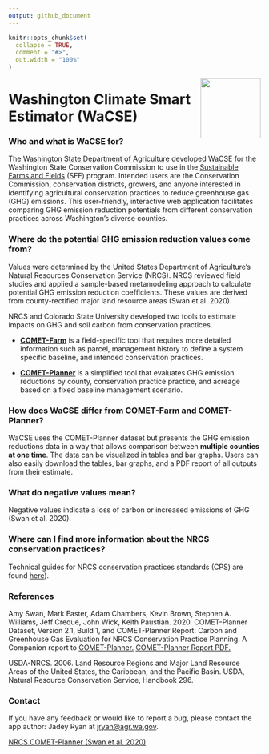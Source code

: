 ```yaml
---
output: github_document
---
```


<!-- aboutWaCSE.md is generated from aboutWaCSE.Rmd. Please edit that file -->

```r
knitr::opts_chunk$set(
  collapse = TRUE,
  comment = "#>",
  out.width = "100%"
)
```

<img src="img/favicon.png" align="right" width="120"/>

# Washington Climate Smart Estimator (WaCSE)

### Who and what is WaCSE for? 

The <a href= "https://agr.wa.gov/departments/land-and-water/natural-resources" target="_blank">Washington State Department of Agriculture</a> developed WaCSE for the Washington State Conservation Commission to use in the <a href="https://www.scc.wa.gov/sff" target="_blank">Sustainable Farms and Fields</a> (SFF) program. Intended users are the Conservation Commission, conservation districts, growers, and anyone interested in identifying agricultural conservation practices to reduce greenhouse gas (GHG) emissions. This user-friendly, interactive web application facilitates comparing GHG emission reduction potentials from different conservation practices across Washington’s diverse counties.

### Where do the potential GHG emission reduction values come from?  

Values were determined by the United States Department of Agriculture's Natural Resources Conservation Service (NRCS). NRCS reviewed field studies and applied a sample-based metamodeling approach to calculate potential GHG emission reduction coefficients. These values are derived from county-rectified major land resource areas (Swan et al. 2020). 

NRCS and Colorado State University developed two tools to estimate impacts on GHG and soil carbon from conservation practices.

- <a href="http://comet-farm.com" target="_blank">**COMET-Farm**</a> is a field-specific tool that requires more detailed information such as parcel, management history to define a system specific baseline, and intended conservation practices.   

- <a href="http://comet-planner.com" target="_blank">**COMET-Planner**</a> is a simplified tool that evaluates GHG emission reductions by county, conservation practice practice, and acreage based on a fixed baseline management scenario.

### How does WaCSE differ from COMET-Farm and COMET-Planner?

WaCSE uses the COMET-Planner dataset but presents the GHG emission reductions data in a way that allows comparison between **multiple counties at one time**. The data can be visualized in tables and bar graphs. Users can also easily download the tables, bar graphs, and a PDF report of all outputs from their estimate.

### What do negative values mean?  

Negative values indicate a loss of carbon or increased emissions of GHG (Swan et al. 2020).   

### Where can I find more information about the NRCS conservation practices? 

Technical guides for NRCS conservation practices standards (CPS) are found <a href="https://www.nrcs.usda.gov/wps/portal/nrcs/main/national/technical/cp/" target="_blank">here</a>).

### References 

Amy Swan, Mark Easter, Adam Chambers, Kevin Brown, Stephen A. Williams, Jeff Creque, John Wick, Keith Paustian. 2020. COMET-Planner Dataset, Version 2.1, Build 1, and COMET-Planner Report: Carbon and Greenhouse Gas Evaluation for NRCS Conservation Practice Planning. A Companion report to <a href="http://www.comet-planner.com" target = "_blank">COMET-Planner.</a> <a href="http://bfuels.nrel.colostate.edu/beta/COMET-Planner_Report_Final.pdf" target = "_blank">COMET-Planner Report PDF.</a>

USDA-NRCS. 2006. Land Resource Regions and Major Land Resource Areas of the United States, the Caribbean, and the Pacific Basin. USDA, Natural Resource Conservation Service, Handbook 296.

### Contact

If you have any feedback or would like to report a bug, please contact the app author: Jadey Ryan at [jryan@agr.wa.gov](mailto:jryan@agr.wa.gov?subject=WaCSE).

<a href="http://comet-planner.com/" target="_blank">NRCS COMET-Planner (Swan et al. 2020) </a>
